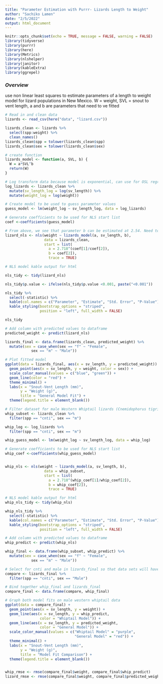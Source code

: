 ```yaml
---
title: "Parameter Estimation with Purrr- Lizards Length to Weight"
author: "Sachiko Lamen"
date: "2/5/2022"
output: html_document
---
```


```r
knitr::opts_chunk$set(echo = TRUE, message = FALSE, warning = FALSE)
library(tidyverse)
library(purrr)
library(here)
library(Metrics)
library(nlshelper)
library(janitor)
library(kableExtra)
library(ggrepel)
```

### *Overview*
use non linear least squares to estimate parameters of a length to weight model for lizard populations in New Mexico. 
\begin{equation}
W = a(SVL)^b
\end{equation}
W = weight, SVL = snout to vent length, a and b are parameters that need to ve fitted

```r
# Read in and clean data
lizards <- read_csv(here("data", "lizard.csv")) 

lizards_clean <- lizards %>%
  select(spp:weight) %>%
  clean_names()
lizards_clean$spp = tolower(lizards_clean$spp)
lizards_clean$sex = tolower(lizards_clean$sex)
```

```r
# create function
lizards_model <- function(a, SVL, b) {
  W = a*SVL^b
  return(W)
}

# Log transform data because model is exponential, can use for OSL regression later
log_lizards <- lizards_clean %>%
  mutate(sv_length_log = log(sv_length)) %>%
  mutate(weight_log = log(weight))

# Create model to be used to guess parameter values
guess_model <- lm(weight_log ~ sv_length_log, data = log_lizards) 

# Generate coefficients to be used for NLS start list
coef <-coefficients(guess_model)

# From above, we see that parameter b can be estimated at 2.54. Need to calculate parameter a by transforming intercept
lizard_nls <- nls(weight ~ lizards_model(a, sv_length, b),
                  data = lizards_clean,
                  start = list(
                    a = 2.718^(coef[1]/coef[2]),
                    b = coef[2]),
                    trace = TRUE)

# NLS model kable output for html

nls_tidy <- tidy(lizard_nls) 

nls_tidy$p.value <- ifelse(nls_tidy$p.value <0.001, paste("<0.001"))

nls_tidy %>%
  select(-statistic) %>%
  kable(col.names = c("Parameter", "Estimate", "Std. Error", "P-Value")) %>% 
  kable_styling(bootstrap_options = "striped",
                position = "left", full_width = FALSE)

nls_tidy

```

```r
# Add column with predicted values to dataframe
predicted_weight <- predict(lizard_nls)

lizards_final <- data.frame(lizards_clean, predicted_weight) %>%
  mutate(sex = case_when(sex == "f" ~ "Female",
            sex == "m" ~ "Male"))

# Plot fitted model
ggplot(data = lizards_final, aes(x = sv_length, y = predicted_weight)) +
  geom_point(aes(x = sv_length, y = weight, color = sex)) +
  scale_color_manual(values = c("blue", "green")) +
  geom_line(color = "red") +
  theme_minimal() +
  labs(x = "Snout-Vent Length (mm)",
       y = "Weight (g)",
       title = "General Model Fit") +
  theme(legend.title = element_blank())
```

```r
# Filter dataset for male Western Whiptail lizards (Cnemidophorus tigrisatus)
whip_subset <- lizards_clean %>%
  filter(spp == "cnti", sex == "m")

whip_log <- log_lizards %>%
  filter(spp == "cnti", sex == "m")

whip_guess_model <- lm(weight_log ~ sv_length_log, data = whip_log) 

# Generate coefficients to be used for NLS start list
whip_coef <-coefficients(whip_guess_model)


whip_nls <- nls(weight ~ lizards_model(a, sv_length, b),
                  data = whip_subset,
                  start = list(
                    a = 2.718^(whip_coef[1]/whip_coef[2]),
                    b = whip_coef[2]),
                    trace = TRUE)

# NLS model kable output for html
whip_nls_tidy <- tidy(whip_nls) 

whip_nls_tidy %>%
  select(-statistic) %>%
  kable(col.names = c("Parameter", "Estimate", "Std. Error", "P-Value")) %>% 
  kable_styling(bootstrap_options = "striped",
                position = "left", full_width = FALSE)

# Add column with predicted values to dataframe
whip_predict <- predict(whip_nls)

whip_final <- data.frame(whip_subset, whip_predict) %>%
  mutate(sex = case_when(sex == "f" ~ "Female",
            sex == "m" ~ "Male"))

# Select for cnti and male in lizards_final so that data sets will have same # of observations
compare <- lizards_final %>%
  filter(spp == "cnti", sex == "Male")

# Bind together whip_final and lizards_final
compare_final <- data.frame(compare, whip_final)

# Graph both model fits on male western whiptail data
ggplot(data = compare_final) +
  geom_point(aes(x = sv_length, y = weight)) +
  geom_line(aes(x = sv_length, y = whip_predict, 
                color = "Whiptail Model")) +
  geom_line(aes(x = sv_length, y = predicted_weight,
                color = "General Model")) +
  scale_color_manual(values = c("Whiptail Model" = "purple",
                                "General Model" = "red")) +
  theme_minimal() +
  labs(x = "Snout-Vent Length (mm)",
       y = "Weight (g)",
       title = "Model Fit Comparison") +
  theme(legend.title = element_blank())


whip_rmse <- rmse(compare_final$weight, compare_final$whip_predict)
lizard_rmse <- rmse(compare_final$weight, compare_final$predicted_weight)

```













